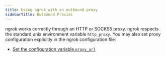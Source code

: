 ```yaml
---
title: Using ngrok with an outbound proxy
sidebarTitle: Outbound Proxies
---
```


ngrok works correctly through an HTTP or SOCKS5 proxy. ngrok respects the standard unix environment variable `http_proxy`. You may also set proxy configuration explicitly in the ngrok configuration file:

- [Set the configuration variable `proxy_url`](/agent/config/v3/#proxy-url)
